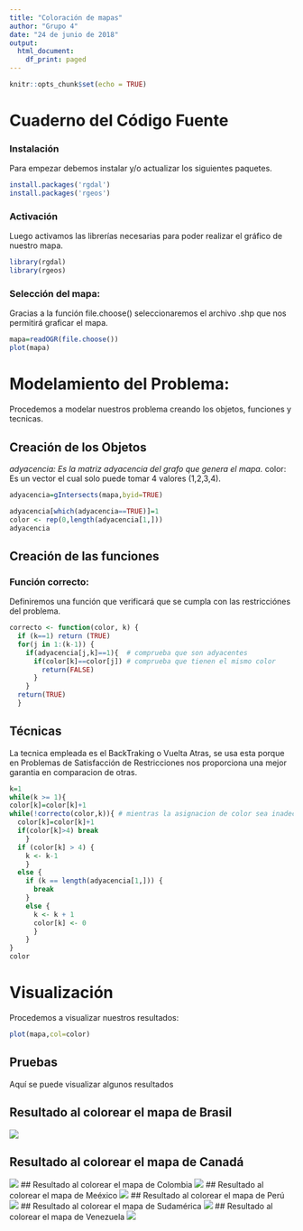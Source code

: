 ```yaml
---
title: "Coloración de mapas"
author: "Grupo 4"
date: "24 de junio de 2018"
output:
  html_document:
    df_print: paged
---
```


```r
knitr::opts_chunk$set(echo = TRUE)
```
# Cuaderno del Código Fuente

### Instalación
Para empezar debemos instalar y/o actualizar los siguientes paquetes.

```r
install.packages('rgdal')
install.packages('rgeos')
```

### Activación

 Luego activamos las librerías necesarias para poder realizar
 el gráfico de nuestro mapa.

```r
library(rgdal)
library(rgeos)
```

### Selección del mapa:
Gracias a la función file.choose() seleccionaremos el archivo .shp que nos permitirá graficar el mapa.

```r
mapa=readOGR(file.choose())
plot(mapa)
```

# Modelamiento del Problema:

Procedemos a modelar nuestros problema creando los objetos, funciones y tecnicas.

## Creación de los Objetos

*adyacencia: Es la matriz adyacencia del grafo que genera el mapa. 
*color:  Es un vector el cual solo puede tomar 4 valores (1,2,3,4).

```r
adyacencia=gIntersects(mapa,byid=TRUE)

adyacencia[which(adyacencia==TRUE)]=1
color <- rep(0,length(adyacencia[1,]))
adyacencia
```

## Creación de las funciones

### Función correcto:
Definiremos una función que verificará que se cumpla con las restricciónes del problema.
 
```r
correcto <- function(color, k) {
  if (k==1) return (TRUE)
  for(j in 1:(k-1)) {
    if(adyacencia[j,k]==1){  # comprueba que son adyacentes
      if(color[k]==color[j]) # comprueba que tienen el mismo color
        return(FALSE)
      }
    }
  return(TRUE)
  }
```
## Técnicas

La tecnica empleada es el BackTraking o Vuelta Atras, se usa esta porque en Problemas de Satisfacción de Restricciones
nos proporciona una mejor garantia en comparacion de otras.

```r
k=1
while(k >= 1){
color[k]=color[k]+1
while(!correcto(color,k)){ # mientras la asignacion de color sea inadecuada.
  color[k]=color[k]+1
  if(color[k]>4) break
    }
  if (color[k] > 4) {
    k <- k-1
    }
  else {
    if (k == length(adyacencia[1,])) {
      break
    }
    else {
      k <- k + 1
      color[k] <- 0
      }
    }
}
color
```

# Visualización
Procedemos a visualizar nuestros resultados:

```r

plot(mapa,col=color)

```

## Pruebas
Aquí se puede visualizar algunos resultados 

## Resultado al colorear el mapa de Brasil
![](https://github.com/PatrichsInocenteCM274/Discreta/blob/master/mapas/resultado_brasil.png)

## Resultado al colorear el mapa de Canadá
![](https://github.com/PatrichsInocenteCM274/Discreta/blob/master/mapas/resultado_canada.png)
## Resultado al colorear el mapa de Colombia
![](https://github.com/PatrichsInocenteCM274/Discreta/blob/master/mapas/resultado_colombia.png)
## Resultado al colorear el mapa de Meéxico
![](https://github.com/PatrichsInocenteCM274/Discreta/blob/master/mapas/resultado_mexico.png)
## Resultado al colorear el mapa de Perú
![](https://github.com/PatrichsInocenteCM274/Discreta/blob/master/mapas/resultado_peru.png)
## Resultado al colorear el mapa de Sudamérica
![](https://github.com/PatrichsInocenteCM274/Discreta/blob/master/mapas/resultado_sudamerica.png)
## Resultado al colorear el mapa de Venezuela
![](https://github.com/PatrichsInocenteCM274/Discreta/blob/master/mapas/resultado_venezuela.png)
